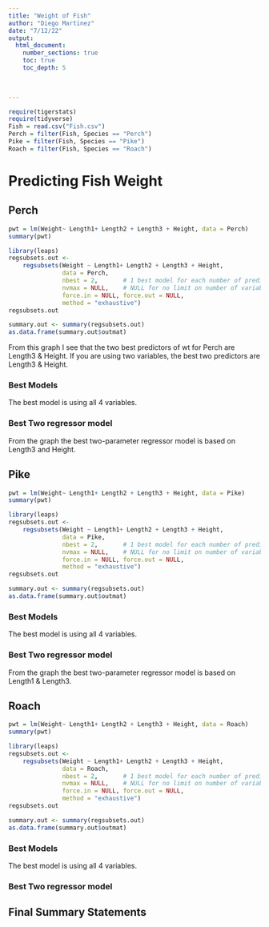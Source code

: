 ```yaml
---
title: "Weight of Fish"
author: "Diego Martinez"
date: "7/12/22"  
output: 
  html_document:
    number_sections: true
    toc: true
    toc_depth: 5

 
    
---
```



```r
require(tigerstats)
require(tidyverse)
Fish = read.csv("Fish.csv")
Perch = filter(Fish, Species == "Perch")
Pike = filter(Fish, Species == "Pike")
Roach = filter(Fish, Species == "Roach")
```

# Predicting Fish Weight



## Perch

```r
pwt = lm(Weight~ Length1+ Length2 + Length3 + Height, data = Perch)
summary(pwt)
```

```r
library(leaps)
regsubsets.out <-
    regsubsets(Weight ~ Length1+ Length2 + Length3 + Height,
               data = Perch,
               nbest = 2,       # 1 best model for each number of predictors
               nvmax = NULL,    # NULL for no limit on number of variables
               force.in = NULL, force.out = NULL,
               method = "exhaustive")
regsubsets.out
```

```r
summary.out <- summary(regsubsets.out)
as.data.frame(summary.out$outmat)
```


From this graph I see that the two best predictors of wt for Perch are Length3 & Height. If you are using two variables, the best two predictors are Length3 & Height. 

### Best Models

The best model is using all 4 variables. 

### Best Two regressor model


From the graph the best two-parameter regressor model is based on Length3 and Height. 

## Pike

```r
pwt = lm(Weight~ Length1+ Length2 + Length3 + Height, data = Pike)
summary(pwt)
```


```r
library(leaps)
regsubsets.out <-
    regsubsets(Weight ~ Length1+ Length2 + Length3 + Height,
               data = Pike,
               nbest = 2,       # 1 best model for each number of predictors
               nvmax = NULL,    # NULL for no limit on number of variables
               force.in = NULL, force.out = NULL,
               method = "exhaustive")
regsubsets.out
```


```r
summary.out <- summary(regsubsets.out)
as.data.frame(summary.out$outmat)
```


### Best Models

The best model is using all 4 variables.

### Best Two regressor model

From the graph the best two-parameter regressor model is based on Length1 & Length3. 

## Roach

```r
pwt = lm(Weight~ Length1+ Length2 + Length3 + Height, data = Roach)
summary(pwt)
```

```r
library(leaps)
regsubsets.out <-
    regsubsets(Weight ~ Length1+ Length2 + Length3 + Height,
               data = Roach,
               nbest = 2,       # 1 best model for each number of predictors
               nvmax = NULL,    # NULL for no limit on number of variables
               force.in = NULL, force.out = NULL,
               method = "exhaustive")
regsubsets.out
```


```r
summary.out <- summary(regsubsets.out)
as.data.frame(summary.out$outmat)
```

### Best Models

The best model is using all 4 variables.

### Best Two regressor model

## Final Summary Statements